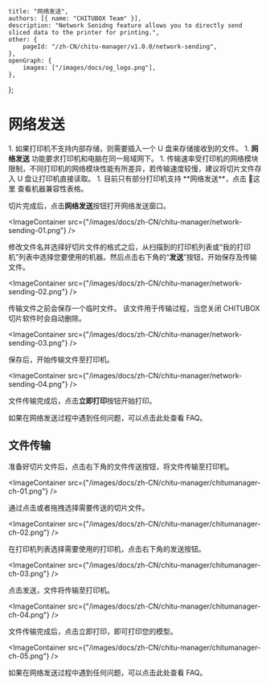 	title: "网络发送",
	authors: [{ name: "CHITUBOX Team" }],
	description: "Network Senidng feature allows you to directly send sliced data to the printer for printing.",
	other: {
		pageId: "/zh-CN/chitu-manager/v1.0.0/network-sending",
	},
	openGraph: {
		images: ["/images/docs/og_logo.png"],
	},
};

# 网络发送

<Admonition type="note" title="注意">
	1. 如果打印机不支持内部存储，则需要插入一个 U 盘来存储接收到的文件。
	1. <b>网络发送</b> 功能要求打印机和电脑在同一局域网下。
	1. 传输速率受打印机的网络模块限制，不同打印机的网络模块性能有所差异，若传输速度较慢，建议将切片文件存入 U 盘让打印机直接读取。
	1. 目前只有部分打印机支持 **网络发送**，点击 <Link href="https://wkhvloo2kw.feishu.cn/docx/W9XedDtuqoHK2IxsicvccQthngf">📃这里</Link> 查看机器兼容性表格。
</Admonition>

切片完成后，点击**网络发送**按钮打开网络发送窗口。

<ImageContainer
	src={"/images/docs/zh-CN/chitu-manager/network-sending-01.png"}
/>

修改文件名并选择好切片文件的格式之后，从扫描到的打印机列表或“我的打印机”列表中选择您要使用的机器。然后点击右下角的“**发送**”按钮，开始保存及传输文件。

<ImageContainer
	src={"/images/docs/zh-CN/chitu-manager/network-sending-02.png"}
/>

传输文件之前会保存一个临时文件。 该文件用于传输过程，当您关闭 CHITUBOX 切片软件时会自动删除。

<ImageContainer
	src={"/images/docs/zh-CN/chitu-manager/network-sending-03.png"}
/>

保存后，开始传输文件至打印机。

<ImageContainer
	src={"/images/docs/zh-CN/chitu-manager/network-sending-04.png"}
/>

文件传输完成后，点击**立即打印**按钮开始打印。

如果在网络发送过程中遇到任何问题，可以点击<Link href="/zh-CN/faq/latest/chitu-manager-faq">此处</Link>查看 FAQ。

## 文件传输

准备好切片文件后，点击右下角的文件传送按钮，将文件传输至打印机。

<ImageContainer
	src={"/images/docs/zh-CN/chitu-manager/chitumanager-ch-01.png"}
/>

通过点击或者拖拽选择需要传送的切片文件。

<ImageContainer
	src={"/images/docs/zh-CN/chitu-manager/chitumanager-ch-02.png"}
/>

在打印机列表选择需要使用的打印机，点击右下角的发送按钮。

<ImageContainer
	src={"/images/docs/zh-CN/chitu-manager/chitumanager-ch-03.png"}
/>

点击发送，文件将传输至打印机。

<ImageContainer
	src={"/images/docs/zh-CN/chitu-manager/chitumanager-ch-04.png"}
/>

文件传输完成后，点击立即打印，即可打印您的模型。

<ImageContainer
	src={"/images/docs/zh-CN/chitu-manager/chitumanager-ch-05.png"}
/>

如果在网络发送过程中遇到任何问题，可以点击<Link href="/zh-CN/faq/latest/chitu-manager-faq">此处</Link>查看 FAQ。
